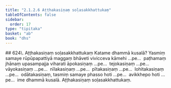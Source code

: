 ```yaml
---
title: "2.1.2.6 Aṭṭhakasiṇaṃ soḷasakkhattukaṃ"
tableOfContents: false
sidebar:
  order: 17
type: "tipitaka"
basket: "ab"
book: "dhs"
---
```



<DynamicBreadcrumb />

<Paragraph type="center" book="dhs">
## 624\. Aṭṭhakasiṇaṃ soḷasakkhattukaṃ
</Paragraph>

<Division number="203" book="dhs">

<Paragraph number="625" book="dhs">
Katame dhammā kusalā? Yasmiṃ samaye rūpūpapattiyā maggaṃ bhāveti vivicceva kāmehi …pe…  paṭhamaṃ jhānaṃ upasampajja viharati āpokasiṇaṃ …pe…  tejokasiṇaṃ …pe…  vāyokasiṇaṃ …pe…  nīlakasiṇaṃ …pe…  pītakasiṇaṃ …pe…  lohitakasiṇaṃ …pe…  odātakasiṇaṃ, tasmiṃ samaye phasso hoti …pe…  avikkhepo hoti …pe…  ime dhammā kusalā.

</Paragraph>
</Division>

<Paragraph number="626" type="center" book="dhs">
Aṭṭhakasiṇaṃ soḷasakkhattukaṃ.
</Paragraph>